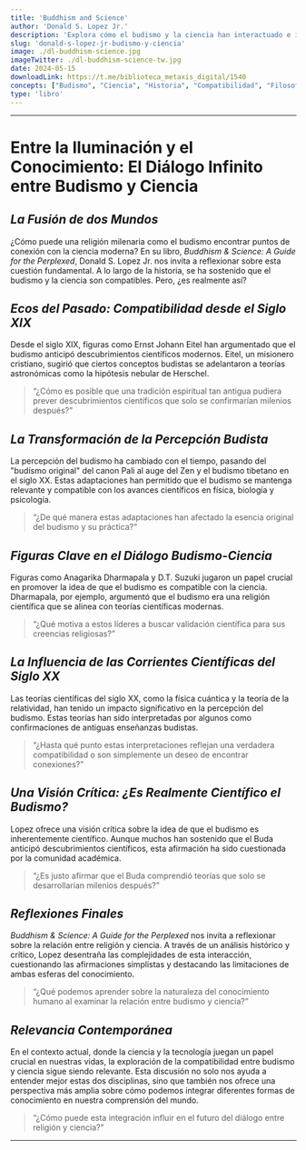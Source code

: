 ```yaml
---
title: 'Buddhism and Science'
author: 'Donald S. Lopez Jr.'
description: 'Explora cómo el budismo y la ciencia han interactuado e influenciado mutuamente, desde el siglo XIX hasta hoy. Analiza figuras clave y teorías científicas, mostrando la gran compatibilidad entre el budismo y la ciencia en debates contemporáneos.'
slug: 'donald-s-lopez-jr-budismo-y-ciencia'
image: ./dl-buddhism-science.jpg
imageTwitter: ./dl-buddhism-science-tw.jpg
date: 2024-05-15
downloadLink: https://t.me/biblioteca_metaxis_digital/1540
concepts: ["Budismo", "Ciencia", "Historia", "Compatibilidad", "Filosofía", "Donald S. Lopez Jr."]
type: 'libro'
---
```


---

# **Entre la Iluminación y el Conocimiento: El Diálogo Infinito entre Budismo y Ciencia**

## _La Fusión de dos Mundos_

¿Cómo puede una religión milenaria como el budismo encontrar puntos de conexión con la ciencia moderna? En su libro, *Buddhism & Science: A Guide for the Perplexed*, Donald S. Lopez Jr. nos invita a reflexionar sobre esta cuestión fundamental. A lo largo de la historia, se ha sostenido que el budismo y la ciencia son compatibles. Pero, ¿es realmente así?

## _Ecos del Pasado: Compatibilidad desde el Siglo XIX_

Desde el siglo XIX, figuras como Ernst Johann Eitel han argumentado que el budismo anticipó descubrimientos científicos modernos. Eitel, un misionero cristiano, sugirió que ciertos conceptos budistas se adelantaron a teorías astronómicas como la hipótesis nebular de Herschel.

> “¿Cómo es posible que una tradición espiritual tan antigua pudiera prever descubrimientos científicos que solo se confirmarían milenios después?”

## _La Transformación de la Percepción Budista_

La percepción del budismo ha cambiado con el tiempo, pasando del "budismo original" del canon Pali al auge del Zen y el budismo tibetano en el siglo XX. Estas adaptaciones han permitido que el budismo se mantenga relevante y compatible con los avances científicos en física, biología y psicología.

> “¿De qué manera estas adaptaciones han afectado la esencia original del budismo y su práctica?”

## _Figuras Clave en el Diálogo Budismo-Ciencia_

Figuras como Anagarika Dharmapala y D.T. Suzuki jugaron un papel crucial en promover la idea de que el budismo es compatible con la ciencia. Dharmapala, por ejemplo, argumentó que el budismo era una religión científica que se alinea con teorías científicas modernas.

> “¿Qué motiva a estos líderes a buscar validación científica para sus creencias religiosas?”

## _La Influencia de las Corrientes Científicas del Siglo XX_

Las teorías científicas del siglo XX, como la física cuántica y la teoría de la relatividad, han tenido un impacto significativo en la percepción del budismo. Estas teorías han sido interpretadas por algunos como confirmaciones de antiguas enseñanzas budistas.

> “¿Hasta qué punto estas interpretaciones reflejan una verdadera compatibilidad o son simplemente un deseo de encontrar conexiones?”

## _Una Visión Crítica: ¿Es Realmente Científico el Budismo?_

Lopez ofrece una visión crítica sobre la idea de que el budismo es inherentemente científico. Aunque muchos han sostenido que el Buda anticipó descubrimientos científicos, esta afirmación ha sido cuestionada por la comunidad académica.

> “¿Es justo afirmar que el Buda comprendió teorías que solo se desarrollarían milenios después?”

## _Reflexiones Finales_

*Buddhism & Science: A Guide for the Perplexed* nos invita a reflexionar sobre la relación entre religión y ciencia. A través de un análisis histórico y crítico, Lopez desentraña las complejidades de esta interacción, cuestionando las afirmaciones simplistas y destacando las limitaciones de ambas esferas del conocimiento.

> “¿Qué podemos aprender sobre la naturaleza del conocimiento humano al examinar la relación entre budismo y ciencia?”

## _Relevancia Contemporánea_

En el contexto actual, donde la ciencia y la tecnología juegan un papel crucial en nuestras vidas, la exploración de la compatibilidad entre budismo y ciencia sigue siendo relevante. Esta discusión no solo nos ayuda a entender mejor estas dos disciplinas, sino que también nos ofrece una perspectiva más amplia sobre cómo podemos integrar diferentes formas de conocimiento en nuestra comprensión del mundo.

> “¿Cómo puede esta integración influir en el futuro del diálogo entre religión y ciencia?”

---
